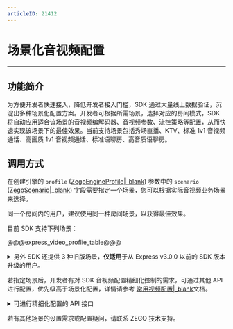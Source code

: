 ```yaml
---
articleID: 21412
---
```

# 场景化音视频配置

- - -

## 功能简介

为方便开发者快速接入，降低开发者接入门槛，SDK 通过大量线上数据验证，沉淀出多种场景化配置方案。开发者可根据所需场景，选择对应的房间模式，SDK 将自动应用适合该场景的音视频编解码器、音视频参数、流控策略等配置，从而快速实现该场景下的最佳效果。当前支持场景包括秀场直播、KTV、标准 1v1 音视频通话、高画质 1v1 音视频通话、标准语聊房、高音质语聊房。

## 调用方式

在创建引擎的 `profile` ([ZegoEngineProfile\|_blank](/unique-api/express-video-sdk/zh/javascript_uni-app/classes/_zegoexpressdefines_.zegoengineprofile.html#scenario)) 参数中的 `scenario` ([ZegoScenario\|_blank](/unique-api/express-video-sdk/zh/javascript_uni-app/enums/_zegoexpressdefines_.zegoscenario.html)) 字段需要指定一个场景，您可以根据实际音视频业务场景来选择。

<div class="mk-warning">

同一个房间内的用户，建议使用同一种房间场景，以获得最佳效果。
</div>

目前 SDK 支持下列场景：

@@@express_video_proflie_table@@@




<details class="zg-primary">
    <summary>另外 SDK 还提供 3 种旧版场景，<b>仅适用</b>于从 Express v3.0.0 以前的 SDK 版本升级的用户。</summary>

<div class="mk-warning">


由于以下 3 种旧版场景已废弃，请使用旧版场景的用户尽快迁移到上述的新版场景。
</div>

- General 旧版通用场景。
- Communication 旧版实时通讯场景。
- Live 旧版直播场景。
</details>


若指定场景后，开发者有对 SDK 音视频配置精细化控制的需求，可通过其他 API 进行配置，优先级高于场景化配置，详情请参考 [常用视频配置\|_blank](!ExpressVideoSDK-AdvancedModule/Common_Video_Configuration)文档。

<details class="zg-primary">
    <summary>可进行精细化配置的 API 接口</summary>

- 视频相关配置
  - [enableCamera\|_blank](/unique-api/express-video-sdk/zh/javascript_uni-app/classes/_zegoexpressengineapp_.zegoexpressengine.html#enablecamera)
  - [setVideoConfig\|_blank](/unique-api/express-video-sdk/zh/javascript_uni-app/classes/_zegoexpressengineapp_.zegoexpressengine.html#setvideoconfig)
  - [enableHardwareEncoder\|_blank](/unique-api/express-video-sdk/zh/javascript_uni-app/classes/_zegoexpressengineapp_.zegoexpressengine.html#enablehardwareencoder)
  - [enableHardwareDecoder\|_blank](/unique-api/express-video-sdk/zh/javascript_uni-app/classes/_zegoexpressengineapp_.zegoexpressengine.html#enablehardwaredecoder)

- 音频相关配置
  - [setAudioConfig\|_blank](/unique-api/express-video-sdk/zh/javascript_uni-app/classes/_zegoexpressengineapp_.zegoexpressengine.html#setaudioconfig)
  - [setAudioDeviceMode\|_blank](/unique-api/express-video-sdk/zh/javascript_uni-app/classes/_zegoexpressengineapp_.zegoexpressengine.html#setaudiodevicemode)

- 音频 3A 处理相关配置
  - [enableAGC\|_blank](/unique-api/express-video-sdk/zh/javascript_uni-app/classes/_zegoexpressengineapp_.zegoexpressengine.html#enableagc)
  - [enableAEC\|_blank](/unique-api/express-video-sdk/zh/javascript_uni-app/classes/_zegoexpressengineapp_.zegoexpressengine.html#enableaec)
  - [setAECMode\|_blank](/unique-api/express-video-sdk/zh/javascript_uni-app/classes/_zegoexpressengineapp_.zegoexpressengine.html#setaecmode)
  - [enableANS\|_blank](/unique-api/express-video-sdk/zh/javascript_uni-app/classes/_zegoexpressengineapp_.zegoexpressengine.html#enableans)
  - [setANSMode\|_blank](/unique-api/express-video-sdk/zh/javascript_uni-app/classes/_zegoexpressengineapp_.zegoexpressengine.html#setansmode)

- 流控相关配置
  - [enableTrafficControl\|_blank](/unique-api/express-video-sdk/zh/javascript_uni-app/classes/_zegoexpressengineapp_.zegoexpressengine.html#enabletrafficcontrol)
  - [setMinVideoBitrateForTrafficControl\|_blank](/unique-api/express-video-sdk/zh/javascript_uni-app/classes/_zegoexpressengineapp_.zegoexpressengine.html#setminvideobitratefortrafficcontrol)


</details>


<div class="mk-warning">

若有其他场景的设置需求或配置疑问，请联系 ZEGO 技术支持。
</div>
